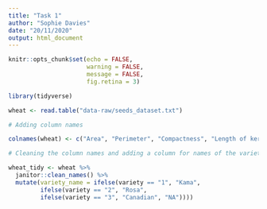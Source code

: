```yaml
---
title: "Task 1"
author: "Sophie Davies"
date: "20/11/2020"
output: html_document
---
```


```r
knitr::opts_chunk$set(echo = FALSE, 
                      warning = FALSE,
                      message = FALSE,
                      fig.retina = 3)
```

<!-- Workshop Task Description -->

<!-- The Wheat Seeds Dataset contains measurements of seed kernels from different varieties of wheat: Kama (1), Rosa (2) and Canadian (3). High quality visualization of the internal kernel structure was detected using a soft X-ray technique and 7 measurements were taken which are in this order in the file: -->

<!-- Area. -->
<!-- Perimeter. -->
<!-- Compactness -->
<!-- Length of kernel. -->
<!-- Width of kernel. -->
<!-- Asymmetry coefficient. -->
<!-- Length of kernel groove. -->
<!-- Investigate whether these variables might be useful to classifiy the species. -->

```r

library(tidyverse)

wheat <- read.table("data-raw/seeds_dataset.txt") 
```

```r
# Adding column names

colnames(wheat) <- c("Area", "Perimeter", "Compactness", "Length of kernel", "Width of kernel", "Asymmetry coefficient", "Length of kernel groove", "Variety")

# Cleaning the column names and adding a column for names of the variety

wheat_tidy <- wheat %>%
  janitor::clean_names() %>%
  mutate(variety_name = ifelse(variety == "1", "Kama",
         ifelse(variety == "2", "Rosa",
         ifelse(variety == "3", "Canadian", "NA"))))

```


